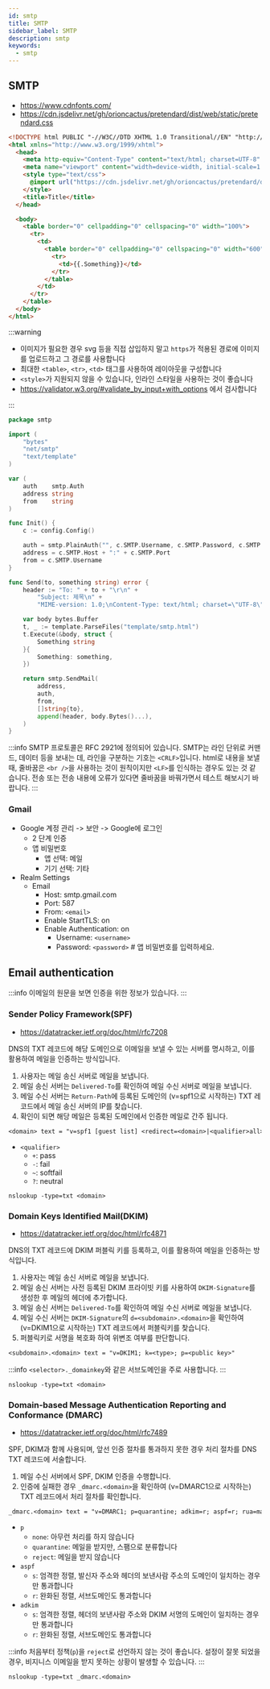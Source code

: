 ```yaml
---
id: smtp
title: SMTP
sidebar_label: SMTP
description: smtp
keywords:
  - smtp
---
```


## SMTP

- https://www.cdnfonts.com/
- https://cdn.jsdelivr.net/gh/orioncactus/pretendard/dist/web/static/pretendard.css

```html title="template/smtp.html" {18}
<!DOCTYPE html PUBLIC "-//W3C//DTD XHTML 1.0 Transitional//EN" "http://www.w3.org/TR/xhtml1/DTD/xhtml1-transitional.dtd">
<html xmlns="http://www.w3.org/1999/xhtml">
  <head>
    <meta http-equiv="Content-Type" content="text/html; charset=UTF-8" />
    <meta name="viewport" content="width=device-width, initial-scale=1.0" />
    <style type="text/css">
      @import url("https://cdn.jsdelivr.net/gh/orioncactus/pretendard/dist/web/static/pretendard.css");
    </style>
    <title>Title</title>
  </head>

  <body>
    <table border="0" cellpadding="0" cellspacing="0" width="100%">
      <tr>
        <td>
          <table border="0" cellpadding="0" cellspacing="0" width="600">
            <tr>
              <td>{{.Something}}</td>
            </tr>
          </table>
        </td>
      </tr>
    </table>
  </body>
</html>
```

:::warning

- 이미지가 필요한 경우 svg 등을 직접 삽입하지 말고 `https`가 적용된 경로에 이미지를 업로드하고 그 경로를 사용합니다
- 최대한 `<table>`, `<tr>`, `<td>` 태그를 사용하여 레이아웃을 구성합니다
- `<style>`가 지원되지 않을 수 있습니다, 인라인 스타일을 사용하는 것이 좋습니다
- https://validator.w3.org/#validate_by_input+with_options 에서 검사합니다

:::

```go
package smtp

import (
	"bytes"
	"net/smtp"
	"text/template"
)

var (
	auth    smtp.Auth
	address string
	from    string
)

func Init() {
	c := config.Config()

	auth = smtp.PlainAuth("", c.SMTP.Username, c.SMTP.Password, c.SMTP.Host)
	address = c.SMTP.Host + ":" + c.SMTP.Port
	from = c.SMTP.Username
}

func Send(to, something string) error {
	header := "To: " + to + "\r\n" +
		"Subject: 제목\n" +
		"MIME-version: 1.0;\nContent-Type: text/html; charset=\"UTF-8\";\n\n"

	var body bytes.Buffer
	t, _ := template.ParseFiles("template/smtp.html")
	t.Execute(&body, struct {
		Something string
	}{
		Something: something,
	})

	return smtp.SendMail(
		address,
		auth,
		from,
		[]string{to},
		append(header, body.Bytes()...),
	)
}
```

:::info
SMTP 프로토콜은 RFC 2921에 정의되어 있습니다. SMTP는 라인 단위로 커맨드, 데이터 등을 보내는 데, 라인을 구분하는 기호는 `<CRLF>`입니다. html로 내용을 보낼 때, 줄바꿈은 `<br />`을 사용하는 것이 원칙이지만 `<LF>`를 인식하는 경우도 있는 것 같습니다. 전송 또는 전송 내용에 오류가 있다면 줄바꿈을 바꿔가면서 테스트 해보시기 바랍니다.
:::

### Gmail

- Google 계정 관리 -\> 보안 -\> Google에 로그인
  - 2 단계 인증
  - 앱 비밀번호
    - 앱 선택: 메일
    - 기기 선택: 기타
- Realm Settings
  - Email
    - Host: smtp.gmail.com
    - Port: 587
    - From: `<email>`
    - Enable StartTLS: on
    - Enable Authentication: on
      - Username: `<username>`
      - Password: `<password>` # 앱 비밀번호를 입력하세요.

## Email authentication

:::info
이메일의 원문을 보면 인증을 위한 정보가 있습니다.
:::

### Sender Policy Framework(SPF)

- https://datatracker.ietf.org/doc/html/rfc7208

DNS의 TXT 레코드에 해당 도메인으로 이메일을 보낼 수 있는 서버를 명시하고, 이를 활용하여 메일을 인증하는 방식입니다.

1. 사용자는 메일 송신 서버로 메일을 보냅니다.
1. 메일 송신 서버는 `Delivered-To`를 확인하여 메일 수신 서버로 메일을 보냅니다.
1. 메일 수신 서버는 `Return-Path`에 등록된 도메인의 (v=spf1으로 시작하는) TXT 레코드에서 메일 송신 서버의 IP를 찾습니다.
1. 확인이 되면 해당 메일은 등록된 도메인에서 인증한 메일로 간주 됩니다.

```txt
<domain> text = "v=spf1 [guest list] <redirect=<domain>|<qualifier>all>"
```

- `<qualifier>`
  - `+`: pass
  - `-`: fail
  - `~`: softfail
  - `?`: neutral

```shell
nslookup -type=txt <domain>
```

### Domain Keys Identified Mail(DKIM)

- https://datatracker.ietf.org/doc/html/rfc4871

DNS의 TXT 레코드에 DKIM 퍼블릭 키를 등록하고, 이를 활용하여 메일을 인증하는 방식입니다.

1. 사용자는 메일 송신 서버로 메일을 보냅니다.
1. 메일 송신 서버는 사전 등록된 DKIM 프라이빗 키를 사용하여 `DKIM-Signature`를 생성한 후 메일의 헤더에 추가합니다.
1. 메일 송신 서버는 `Delivered-To`를 확인하여 메일 수신 서버로 메일을 보냅니다.
1. 메일 수신 서버는 `DKIM-Signature`의 `d=<subdomain>.<domain>`을 확인하여 (v=DKIM1으로 시작하는) TXT 레코드에서 퍼블릭키를 찾습니다.
1. 퍼블릭키로 서명을 복호화 하여 위변조 여부를 판단합니다.

```txt
<subdomain>.<domain> text = "v=DKIM1; k=<type>; p=<public key>"
```

:::info
`<selector>._domainkey`와 같은 서브도메인을 주로 사용합니다.
:::

```shell
nslookup -type=txt <domain>
```

### Domain-based Message Authentication Reporting and Conformance (DMARC)

- https://datatracker.ietf.org/doc/html/rfc7489

SPF, DKIM과 함께 사용되며, 앞선 인증 절차를 통과하지 못한 경우 처리 절차를 DNS TXT 레코드에 서술합니다.

1. 메일 수신 서버에서 SPF, DKIM 인증을 수행합니다.
1. 인증에 실패한 경우 `_dmarc.<domain>`을 확인하여 (v=DMARC1으로 시작하는) TXT 레코드에서 처리 절차를 확인합니다.

```txt
_dmarc.<domain> text = "v=DMARC1; p=quarantine; adkim=r; aspf=r; rua=mailto:<email>"
```

- `p`
  - `none`: 아무런 처리를 하지 않습니다
  - `quarantine`: 메일을 받지만, 스팸으로 분류합니다
  - `reject`: 메일을 받지 않습니다
- `aspf`
  - `s`: 엄격한 정렬, 발신자 주소와 헤더의 보낸사람 주소의 도메인이 일치하는 경우만 통과합니다
  - `r`: 완화된 정렬, 서브도메인도 통과합니다
- `adkim`
  - `s`: 엄격한 정렬, 헤더의 보낸사람 주소와 DKIM 서명의 도메인이 일치하는 경우만 통과합니다
  - `r`: 완화된 정렬, 서브도메인도 통과합니다

:::info
처음부터 정책(`p`)을 `reject`로 선언하지 않는 것이 좋습니다. 설정이 잘못 되었을 경우, 비지니스 이메일을 받지 못하는 상황이 발생할 수 있습니다.
:::

```shell
nslookup -type=txt _dmarc.<domain>
```
